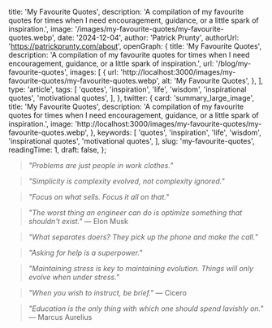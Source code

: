 
  title: 'My Favourite Quotes',
  description:
    'A compilation of my favourite quotes for times when I need encouragement, guidance, or a little spark of inspiration.',
  image: '/images/my-favourite-quotes/my-favourite-quotes.webp',
  date: '2024-12-04',
  author: 'Patrick Prunty',
  authorUrl: 'https://patrickprunty.com/about',
  openGraph: {
    title: 'My Favourite Quotes',
    description:
      'A compilation of my favourite quotes for times when I need encouragement, guidance, or a little spark of inspiration.',
    url: '/blog/my-favourite-quotes',
    images: [
      {
        url: 'http://localhost:3000/images/my-favourite-quotes/my-favourite-quotes.webp',
        alt: 'My Favourite Quotes',
      },
    ],
    type: 'article',
    tags: [
      'quotes',
      'inspiration',
      'life',
      'wisdom',
      'inspirational quotes',
      'motivational quotes',
    ],
  },
  twitter: {
    card: 'summary_large_image',
    title: 'My Favourite Quotes',
    description:
      'A compilation of my favourite quotes for times when I need encouragement, guidance, or a little spark of inspiration.',
    image:
      'http://localhost:3000/images/my-favourite-quotes/my-favourite-quotes.webp',
  },
  keywords: [
    'quotes',
    'inspiration',
    'life',
    'wisdom',
    'inspirational quotes',
    'motivational quotes',
  ],
  slug: 'my-favourite-quotes',
  readingTime: 1,
  draft: false,
};

> _"Problems are just people in work clothes."_

> _"Simplicity is complexity evolved, not complexity ignored."_

> _"Focus on what sells. Focus it all on that."_

> _"The worst thing an engineer can do is optimize something that shouldn't exist."_ — Elon Musk

> _"What separates doers? They pick up the phone and make the call."_

> _"Asking for help is a superpower."_

> _"Maintaining stress is key to maintaining evolution. Things will only evolve when under stress."_

> _"When you wish to instruct, be brief."_ — Cicero

> _"Education is the only thing with which one should spend lavishly on."_ — Marcus Aurelius
